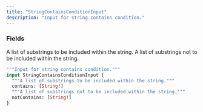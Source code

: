 ```yaml
---
title: "StringContainsConditionInput"
description: "Input for string contains condition."
---
```


### Fields

<ResponseField name="contains" type="[String!]">
  A list of substrings to be included within the string.
</ResponseField>

<ResponseField name="notContains" type="[String!]">
  A list of substrings not to be included within the string.
</ResponseField>


```graphql StringContainsConditionInput
"""Input for string contains condition."""
input StringContainsConditionInput {
  """A list of substrings to be included within the string."""
  contains: [String!]
  """A list of substrings not to be included within the string."""
  notContains: [String!]
}
```
